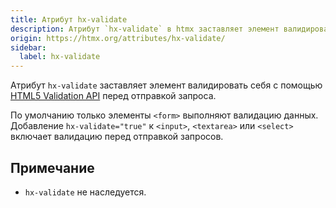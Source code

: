 ```yaml
---
title: Атрибут hx-validate
description: Атрибут `hx-validate` в htmx заставляет элемент валидировать себя с помощью HTML5 Validation API перед отправкой запроса.
origin: https://htmx.org/attributes/hx-validate/
sidebar:
  label: hx-validate
---
```


Атрибут `hx-validate` заставляет элемент валидировать себя с помощью [HTML5 Validation API](https://htmx.org/docs/#validation) перед отправкой запроса.

По умолчанию только элементы `<form>` выполняют валидацию данных. Добавление `hx-validate="true"` к `<input>`, `<textarea>` или `<select>` включает валидацию перед отправкой запросов.

## Примечание

* `hx-validate` не наследуется.
